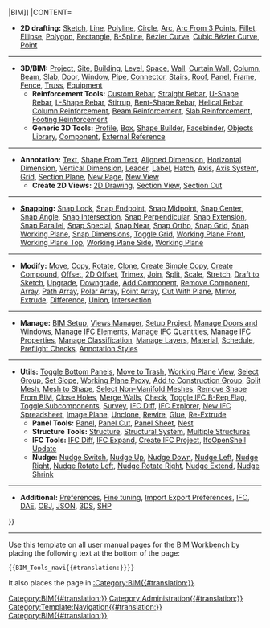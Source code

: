 {{navigation menu 2
|TITLE=[[Image:Workbench_BIM.svg|24px]] [[BIM_Workbench{{#translation:}}|BIM]]
|CONTENT=

* '''2D drafting:''' [[BIM_Sketch{{#translation:}}|Sketch]], [[Draft_Line{{#translation:}}|Line]], [[Draft_Wire{{#translation:}}|Polyline]], [[Draft_Circle{{#translation:}}|Circle]], [[Draft_Arc{{#translation:}}|Arc]], [[Draft_Arc_3Points{{#translation:}}|Arc From 3 Points]], [[Draft_Fillet{{#translation:}}|Fillet]], [[Draft_Ellipse{{#translation:}}|Ellipse]], [[Draft_Polygon{{#translation:}}|Polygon]], [[Draft_Rectangle{{#translation:}}|Rectangle]], [[Draft_BSpline{{#translation:}}|B-Spline]], [[Draft_BezCurve{{#translation:}}|Bézier Curve]], [[Draft_CubicBezCurve{{#translation:}}|Cubic Bézier Curve]], [[Draft_Point{{#translation:}}|Point]]

----

* '''3D/BIM:''' [[BIM_Project{{#translation:}}|Project]], [[Arch_Site{{#translation:}}|Site]], [[Arch_Building{{#translation:}}|Building]], [[Arch_Floor{{#translation:}}|Level]], [[Arch_Space{{#translation:}}|Space]], [[Arch_Wall{{#translation:}}|Wall]], [[Arch_CurtainWall{{#translation:}}|Curtain Wall]], [[BIM_Column{{#translation:}}|Column]], [[BIM_Beam{{#translation:}}|Beam]], [[BIM_Slab{{#translation:}}|Slab]], [[BIM_Door{{#translation:}}|Door]], [[Arch_Window{{#translation:}}|Window]], [[Arch_Pipe{{#translation:}}|Pipe]], [[Arch_PipeConnector{{#translation:}}|Connector]], [[Arch_Stairs{{#translation:}}|Stairs]], [[Arch_Roof{{#translation:}}|Roof]], [[Arch_Panel{{#translation:}}|Panel]], [[Arch_Frame{{#translation:}}|Frame]], [[Arch_Fence{{#translation:}}|Fence]], [[Arch_Truss{{#translation:}}|Truss]], [[Arch_Equipment{{#translation:}}|Equipment]]
** '''Reinforcement Tools:''' [[Arch_Rebar{{#translation:}}|Custom Rebar]], [[Reinforcement_StraightRebar{{#translation:}}|Straight Rebar]], [[Reinforcement_UShapeRebar{{#translation:}}|U-Shape Rebar]], [[Reinforcement_LShapeRebar{{#translation:}}|L-Shape Rebar]], [[Reinforcement_StirrupRebar{{#translation:}}|Stirrup]], [[Reinforcement_BentShapeRebar{{#translation:}}|Bent-Shape Rebar]], [[Reinforcement_HelicalRebar{{#translation:}}|Helical Rebar]], [[Reinforcement_ColumnRebars{{#translation:}}|Column Reinforcement]], [[Reinforcement_BeamRebars{{#translation:}}|Beam Reinforcement]], [[Reinforcement_SlabRebars{{#translation:}}|Slab Reinforcement]], [[Reinforcement_FootingRebars{{#translation:}}|Footing Reinforcement]]
** '''Generic 3D Tools:''' [[Arch_Profile{{#translation:}}|Profile]], [[BIM_Box{{#translation:}}|Box]], [[Part_Builder{{#translation:}}|Shape Builder]], [[Draft_Facebinder{{#translation:}}|Facebinder]], [[BIM_Library{{#translation:}}|Objects Library]], [[Arch_Component{{#translation:}}|Component]], [[Arch_Reference{{#translation:}}|External Reference]]

----

* '''Annotation:''' [[BIM_Text|Text]], [[Draft_ShapeString{{#translation:}}|Shape From Text]], [[BIM_DimensionAligned{{#translation:}}|Aligned Dimension]], [[BIM_DimensionHorizontal{{#translation:}}|Horizontal Dimension]], [[BIM_DimensionVertical{{#translation:}}|Vertical Dimension]], [[BIM_Leader{{#translation:}}|Leader]], [[Draft_Label{{#translation:}}|Label]], [[Draft_Hatch{{#translation:}}|Hatch]], [[Arch_Axis{{#translation:}}|Axis]], [[Arch_AxisSystem{{#translation:}}|Axis System]], [[Arch_Grid{{#translation:}}|Grid]], [[Arch_SectionPlane{{#translation:}}|Section Plane]], [[BIM_TDPage{{#translation:}}|New Page]], [[BIM_TDView{{#translation:}}|New View]]
** '''Create 2D Views:''' [[BIM_DrawingView{{#translation:}}|2D Drawing]], [[BIM_Shape2DView{{#translation:}}|Section View]], [[BIM_Shape2DCut{{#translation:}}|Section Cut]]

----

* '''[[Draft_Snap{{#translation:}}|Snapping]]:''' [[Draft_Snap_Lock{{#translation:}}|Snap Lock]], [[Draft_Snap_Endpoint{{#translation:}}|Snap Endpoint]], [[Draft_Snap_Midpoint{{#translation:}}|Snap Midpoint]], [[Draft_Snap_Center{{#translation:}}|Snap Center]], [[Draft_Snap_Angle{{#translation:}}|Snap Angle]], [[Draft_Snap_Intersection{{#translation:}}|Snap Intersection]], [[Draft_Snap_Perpendicular{{#translation:}}|Snap Perpendicular]], [[Draft_Snap_Extension{{#translation:}}|Snap Extension]], [[Draft_Snap_Parallel{{#translation:}}|Snap Parallel]], [[Draft_Snap_Special{{#translation:}}|Snap Special]], [[Draft_Snap_Near{{#translation:}}|Snap Near]], [[Draft_Snap_Ortho{{#translation:}}|Snap Ortho]], [[Draft_Snap_Grid{{#translation:}}|Snap Grid]], [[Draft_Snap_WorkingPlane{{#translation:}}|Snap Working Plane]], [[Draft_Snap_Dimensions{{#translation:}}|Snap Dimensions]], [[Draft_ToggleGrid{{#translation:}}|Toggle Grid]], [[BIM_SetWPFront{{#translation:}}|Working Plane Front]], [[BIM_SetWPTop{{#translation:}}|Working Plane Top]], [[BIM_SetWPSide{{#translation:}}|Working Plane Side]], [[Draft_SelectPlane{{#translation:}}|Working Plane]]

----

* '''Modify:''' [[Draft_Move{{#translation:}}|Move]], [[BIM_Copy{{#translation:}}|Copy]], [[Draft_Rotate{{#translation:}}|Rotate]], [[BIM_Clone{{#translation:}}|Clone]], [[BIM_SimpleCopy{{#translation:}}|Create Simple Copy]], [[BIM_Compound{{#translation:}}|Create Compound]], [[Draft_Offset{{#translation:}}|Offset]], [[BIM_Offset2D{{#translation:}}|2D Offset]], [[Draft_Trimex{{#translation:}}|Trimex]], [[Draft_Join{{#translation:}}|Join]], [[Draft_Split{{#translation:}}|Split]], [[Draft_Scale{{#translation:}}|Scale]], [[Draft_Stretch{{#translation:}}|Stretch]], [[Draft_Draft2Sketch{{#translation:}}|Draft to Sketch]], [[Draft_Upgrade{{#translation:}}|Upgrade]], [[Draft_Downgrade{{#translation:}}|Downgrade]], [[Arch_Add{{#translation:}}|Add Component]], [[Arch_Remove{{#translation:}}|Remove Component]], [[Draft_OrthoArray{{#translation:}}|Array]], [[Draft_PathArray{{#translation:}}|Path Array]], [[Draft_PolarArray{{#translation:}}|Polar Array]], [[Draft_PointArray{{#translation:}}|Point Array]], [[Arch_CutPlane{{#translation:}}|Cut With Plane]], [[Draft_Mirror{{#translation:}}|Mirror]], [[BIM_Extrude{{#translation:}}|Extrude]], [[BIM_Cut{{#translation:}}|Difference]], [[BIM_Fuse{{#translation:}}|Union]], [[BIM_Common{{#translation:}}|Intersection]]

----

* '''Manage:''' [[BIM_Setup{{#translation:}}|BIM Setup]], [[BIM_Views{{#translation:}}|Views Manager]], [[BIM_ProjectManager{{#translation:}}|Setup Project]], [[BIM_Windows{{#translation:}}|Manage Doors and Windows]], [[BIM_IfcElements{{#translation:}}|Manage IFC Elements]], [[BIM_IfcQuantities{{#translation:}}|Manage IFC Quantities]], [[BIM_IfcProperties{{#translation:}}|Manage IFC Properties]], [[BIM_Classification{{#translation:}}|Manage Classification]], [[BIM_Layers{{#translation:}}|Manage Layers]], [[BIM_Material{{#translation:}}|Material]], [[Arch_Schedule{{#translation:}}|Schedule]], [[BIM_Preflight{{#translation:}}|Preflight Checks]], [[Draft_AnnotationStyleEditor{{#translation:}}|Annotation Styles]]

----

* '''Utils:''' [[BIM_TogglePanels{{#translation:}}|Toggle Bottom Panels]], [[BIM_Trash{{#translation:}}|Move to Trash]], [[BIM_WPView{{#translation:}}|Working Plane View]], [[Draft_SelectGroup{{#translation:}}|Select Group]], [[Draft Slope{{#translation:}}|Set Slope]], [[Draft_WorkingPlaneProxy{{#translation:}}|Working Plane Proxy]], [[Draft_AddConstruction{{#translation:}}|Add to Construction Group]], [[Arch_SplitMesh{{#translation:}}|Split Mesh]], [[Arch_MeshToShape{{#translation:}}|Mesh to Shape]], [[Arch_SelectNonSolidMeshes{{#translation:}}|Select Non-Manifold Meshes]], [[Arch_RemoveShape{{#translation:}}|Remove Shape From BIM]], [[Arch_CloseHoles{{#translation:}}|Close Holes]], [[Arch_MergeWalls{{#translation:}}|Merge Walls]], [[Arch_Check{{#translation:}}|Check]], [[Arch_ToggleIfcBrepFlag{{#translation:}}|Toggle IFC B-Rep Flag]], [[Arch_ToggleSubs{{#translation:}}|Toggle Subcomponents]], [[Arch_Survey{{#translation:}}|Survey]], [[BIM_Diff{{#translation:}}|IFC Diff]], [[BIM_IfcExplorer{{#translation:}}|IFC Explorer]], [[Arch_IfcSpreadsheet{{#translation:}}|New IFC Spreadsheet]], [[BIM_ImagePlane{{#translation:}}|Image Plane]], [[BIM_Unclone{{#translation:}}|Unclone]], [[BIM_Rewire{{#translation:}}|Rewire]], [[BIM_Glue{{#translation:}}|Glue]], [[BIM_Reextrude{{#translation:}}|Re-Extrude]]
** '''Panel Tools:''' [[Arch_Panel{{#translation:}}|Panel]], [[Arch_Panel_Cut{{#translation:}}|Panel Cut]], [[Arch_Panel_Sheet{{#translation:}}|Panel Sheet]], [[Arch_Nest{{#translation:}}|Nest]]
** '''Structure Tools:''' [[Arch_Structure{{#translation:}}|Structure]], [[Arch_StructuralSystem{{#translation:}}|Structural System]], [[Arch_StructuresFromSelection{{#translation:}}|Multiple Structures]]
** '''IFC Tools:''' [[IFC_Diff{{#translation:}}|IFC Diff]], [[IFC_Expand{{#translation:}}|IFC Expand]], [[IFC_MakeProject{{#translation:}}|Create IFC Project]], [[IFC_UpdateIOS{{#translation:}}|IfcOpenShell Update]]
** '''Nudge:''' [[BIM_Nudge_Switch{{#translation:}}|Nudge Switch]], [[BIM_Nudge_Up{{#translation:}}|Nudge Up]], [[BIM_Nudge_Down{{#translation:}}|Nudge Down]], [[BIM_Nudge_Left{{#translation:}}|Nudge Left]], [[BIM_Nudge_Right{{#translation:}}|Nudge Right]], [[BIM_Nudge_RotateLeft{{#translation:}}|Nudge Rotate Left]], [[BIM_Nudge_RotateRight{{#translation:}}|Nudge Rotate Right]], [[BIM_Nudge_Extend{{#translation:}}|Nudge Extend]], [[BIM_Nudge_Shrink{{#translation:}}|Nudge Shrink]]

----

* '''Additional:''' [[BIM_Preferences{{#translation:}}|Preferences]], [[Fine-tuning{{#translation:}}|Fine tuning]], [[Import_Export_Preferences{{#translation:}}|Import Export Preferences]], [[Arch_IFC{{#translation:}}|IFC]], [[Arch_DAE{{#translation:}}|DAE]], [[Arch_OBJ{{#translation:}}|OBJ]], [[Arch_JSON{{#translation:}}|JSON]], [[Arch_3DS{{#translation:}}|3DS]], [[Arch_SHP{{#translation:}}|SHP]]
}}<includeonly>[[Category:BIM{{#translation:}}]]</includeonly><noinclude>

----

Use this template on all user manual pages for the [[BIM Workbench|BIM Workbench]] by placing the following text at the bottom of the page:
 <nowiki>{{BIM_Tools_navi{{#translation:}}}}</nowiki>

It also places the page in [[:Category:BIM{{#translation:}}]].
[[Category:Administration{{#translation:}}]]
[[Category:Template:Navigation{{#translation:}}]]
[[Category:BIM{{#translation:}}]]
</noinclude>